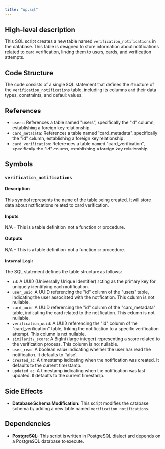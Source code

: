 ```yaml
---
title: "up.sql"
---
```


## High-level description
This SQL script creates a new table named `verification_notifications` in the database. This table is designed to store information about notifications related to card verification, linking them to users, cards, and verification attempts.

## Code Structure
The code consists of a single SQL statement that defines the structure of the `verification_notifications` table, including its columns and their data types, constraints, and default values.

## References
- `users`: References a table named "users", specifically the "id" column, establishing a foreign key relationship.
- `card_metadata`: References a table named "card_metadata", specifically the "id" column, establishing a foreign key relationship.
- `card_verification`: References a table named "card_verification", specifically the "id" column, establishing a foreign key relationship.

## Symbols
### `verification_notifications`
#### Description
This symbol represents the name of the table being created. It will store data about notifications related to card verification.

#### Inputs
N/A - This is a table definition, not a function or procedure.

#### Outputs
N/A - This is a table definition, not a function or procedure.

#### Internal Logic
The SQL statement defines the table structure as follows:
- `id`: A UUID (Universally Unique Identifier) acting as the primary key for uniquely identifying each notification.
- `user_uuid`: A UUID referencing the "id" column of the "users" table, indicating the user associated with the notification. This column is not nullable.
- `card_uuid`: A UUID referencing the "id" column of the "card_metadata" table, indicating the card related to the notification. This column is not nullable.
- `verification_uuid`: A UUID referencing the "id" column of the "card_verification" table, linking the notification to a specific verification attempt. This column is not nullable.
- `similarity_score`: A BigInt (large integer) representing a score related to the verification process. This column is not nullable.
- `user_read`: A boolean value indicating whether the user has read the notification. It defaults to 'false'.
- `created_at`: A timestamp indicating when the notification was created. It defaults to the current timestamp.
- `updated_at`: A timestamp indicating when the notification was last updated. It defaults to the current timestamp.

## Side Effects
- **Database Schema Modification:** This script modifies the database schema by adding a new table named `verification_notifications`.

## Dependencies
- **PostgreSQL:** This script is written in PostgreSQL dialect and depends on a PostgreSQL database to execute.
